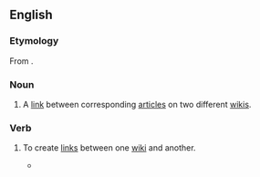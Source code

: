 {{wikipedia}}
{{selfref|For interwiki related to the Wikimedia projects, see [[Wikipedia:Wikipedia:InterWikimedia links|Wikipedia:InterWikimedia links]].}}
==English==

===Etymology===
From {{prefix|inter|wiki|lang=en}}.

===Noun===
{{en-noun}}

# {{lb|en|Wiktionary and WMF jargon}} A [[link]] between corresponding [[article]]s on two different [[wiki]]s.

===Verb===
{{en-verb|interwikis|interwikiing|interwikied}}

# {{lb|en|Wiktionary and WMF jargon}} To create [[link]]s between one [[wiki]] and another.
#* {{quote-book|year=2008|page=415|passage=Any page, not just articles, can be '''interwikied'''.|author=Phoebe Ayers, Charles Matthews, Ben Yates}}